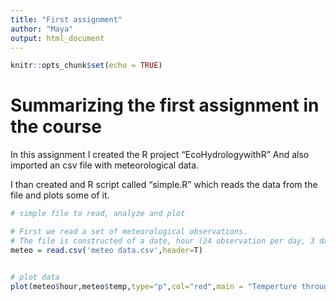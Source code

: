 ```yaml
---
title: "First assignment"
author: "Maya"
output: html_document
---
```


```r
knitr::opts_chunk$set(echo = TRUE)
```

# Summarizing the first assignment in the course

In this assignment I created the R project "EcoHydrologywithR"
And also imported an csv file with meteorological data.

I than created and R script called "simple.R"
which reads the data from the file and plots some of it.


```r
# simple file to read, analyze and plot

# First we read a set of meteorological observations.
# The file is constructed of a date, hour (24 observation per day, 3 days), temperature and humidity
meteo = read.csv('meteo data.csv',header=T)


# plot data
plot(meteo$hour,meteo$temp,type="p",col="red",main = "Temperture through the day",xlab = "Hour", ylab = "Temp [C]")


```

